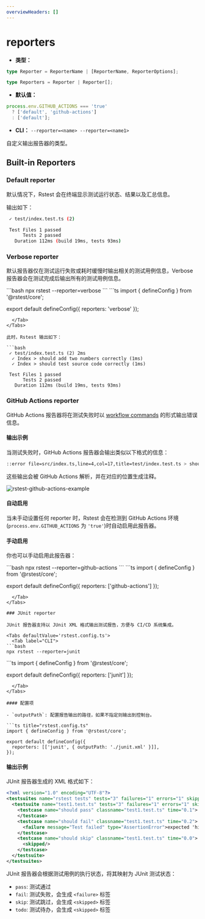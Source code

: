 ```yaml
---
overviewHeaders: []
---
```


# reporters

- **类型：**

```ts
type Reporter = ReporterName | [ReporterName, ReporterOptions];

type Reporters = Reporter | Reporter[];
```

- **默认值：**

```ts
process.env.GITHUB_ACTIONS === 'true'
  ? ['default', 'github-actions']
  : ['default'];
```

- **CLI：** `--reporter=<name> --reporter=<name1>`

自定义输出报告器的类型。

## Built-in Reporters

### Default reporter

默认情况下，Rstest 会在终端显示测试运行状态、结果以及汇总信息。

输出如下：

```bash
 ✓ test/index.test.ts (2)

 Test Files 1 passed
      Tests 2 passed
   Duration 112ms (build 19ms, tests 93ms)
```

### Verbose reporter

默认报告器仅在测试运行失败或耗时缓慢时输出相关的测试用例信息，Verbose 报告器会在测试完成后输出所有的测试用例信息。


<Tabs defaultValue='rstest.config.ts'>
  <Tab label="CLI">
```bash
npx rstest --reporter=verbose
```
  </Tab>
  <Tab label="rstest.config.ts">
```ts
import { defineConfig } from '@rstest/core';

export default defineConfig({
  reporters: 'verbose'
});
```
  </Tab>
</Tabs>

此时，Rstest 输出如下：

```bash
 ✓ test/index.test.ts (2) 2ms
  ✓ Index > should add two numbers correctly (1ms)
  ✓ Index > should test source code correctly (1ms)

 Test Files 1 passed
      Tests 2 passed
   Duration 112ms (build 19ms, tests 93ms)
```

### GitHub Actions reporter

GitHub Actions 报告器将在测试失败时以 [workflow commands](https://docs.github.com/en/actions/reference/workflows-and-actions/workflow-commands#setting-an-error-message) 的形式输出错误信息。

#### 输出示例

当测试失败时，GitHub Actions 报告器会输出类似以下格式的信息：

```bash
::error file=src/index.ts,line=4,col=17,title=test/index.test.ts > should add two numbers correctly::expected 2 to be 4
```

这些输出会被 GitHub Actions 解析，并在对应的位置生成注释。

![rstest-github-actions-example](https://assets.rspack.rs/rstest/assets/rstest-github-actions-example.jpg)

#### 自动启用

当未手动设置任何 reporter 时，Rstest 会在检测到 GitHub Actions 环境(`process.env.GITHUB_ACTIONS` 为 `'true'`)时自动启用此报告器。

#### 手动启用

你也可以手动启用此报告器：

<Tabs defaultValue='rstest.config.ts'>
  <Tab label="CLI">
  ```bash
  npx rstest --reporter=github-actions
  ```
  </Tab>
  <Tab label="rstest.config.ts">
```ts
import { defineConfig } from '@rstest/core';

export default defineConfig({
  reporters: ['github-actions']
});
```
  </Tab>
</Tabs>

### JUnit reporter

JUnit 报告器支持以 JUnit XML 格式输出测试报告，方便与 CI/CD 系统集成。

<Tabs defaultValue='rstest.config.ts'>
  <Tab label="CLI">
```bash
npx rstest --reporter=junit
```
  </Tab>
  <Tab label="rstest.config.ts">
```ts
import { defineConfig } from '@rstest/core';

export default defineConfig({
  reporters: ['junit']
});
```
  </Tab>
</Tabs>

#### 配置项

- `outputPath`: 配置报告输出的路径，如果不指定则输出到控制台。

```ts title="rstest.config.ts"
import { defineConfig } from '@rstest/core';

export default defineConfig({
  reporters: [['junit', { outputPath: './junit.xml' }]],
});
```

#### 输出示例

JUnit 报告器生成的 XML 格式如下：

```xml
<?xml version="1.0" encoding="UTF-8"?>
<testsuites name="rstest tests" tests="3" failures="1" errors="1" skipped="1" time="0.3" timestamp="2024-01-01T00:00:00.000Z">
  <testsuite name="test1.test.ts" tests="3" failures="1" errors="1" skipped="1" time="0.3" timestamp="2024-01-01T00:00:00.000Z">
    <testcase name="should pass" classname="test1.test.ts" time="0.1">
    </testcase>
    <testcase name="should fail" classname="test1.test.ts" time="0.2">
      <failure message="Test failed" type="AssertionError">expected 'hi' to be 'hii' // Object.is equality - Expected + Received - hii + hi at test1.test.ts:10:21</failure>
    </testcase>
    <testcase name="should skip" classname="test1.test.ts" time="0.0">
      <skipped/>
    </testcase>
  </testsuite>
</testsuites>
```

JUnit 报告器会根据测试用例的执行状态，将其映射为 JUnit 测试状态：

- `pass`: 测试通过
- `fail`: 测试失败，会生成 `<failure>` 标签
- `skip`: 测试跳过，会生成 `<skipped>` 标签
- `todo`: 测试待办，会生成 `<skipped>` 标签
